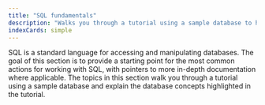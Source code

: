 ```yaml
---
title: "SQL fundamentals"
description: "Walks you through a tutorial using a sample database to help explain database concepts"
indexCards: simple
---
```


SQL is a standard language for accessing and manipulating databases. The goal of this section is to provide a starting point for the most common actions for working with SQL, with pointers to more in-depth documentation where applicable. The topics in this section walk you through a tutorial using a sample database and explain the database concepts highlighted in the tutorial.
